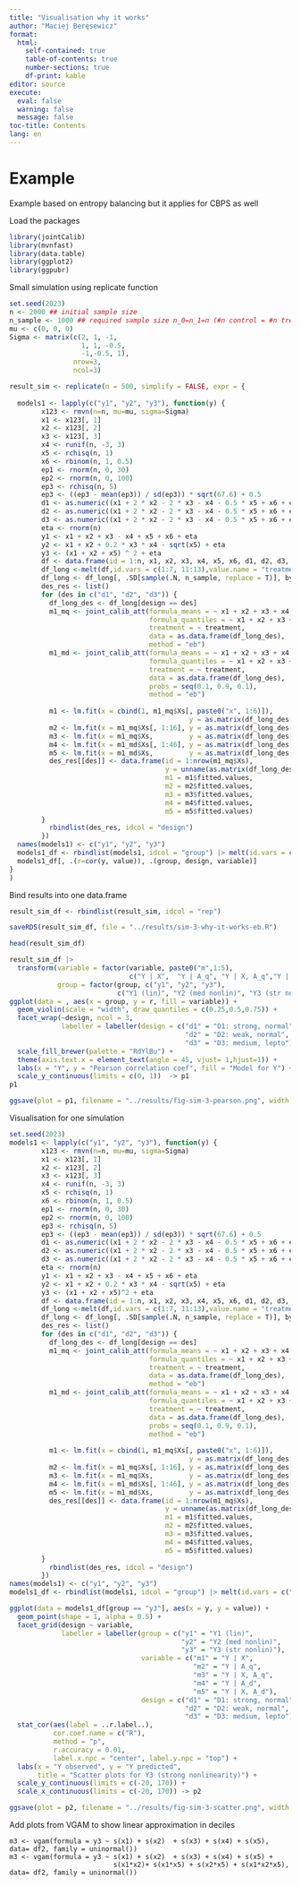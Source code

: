 ```yaml
---
title: "Visualisation why it works"
author: "Maciej Beręsewicz"
format: 
  html:
    self-contained: true
    table-of-contents: true
    number-sections: true
    df-print: kable
editor: source
execute: 
  eval: false
  warning: false
  message: false
toc-title: Contents
lang: en
---
```


# Example

Example based on entropy balancing but it applies for CBPS as well

Load the packages
```r
library(jointCalib)
library(mvnfast)
library(data.table)
library(ggplot2)
library(ggpubr)
```

Small simulation using replicate function

```r
set.seed(2023)
n <- 2000 ## initial sample size
n_sample <- 1000 ## required sample size n_0=n_1=n (#n control = #n treatment)
mu <- c(0, 0, 0) 
Sigma <- matrix(c(2, 1, -1,
                  1, 1, -0.5,
                  -1,-0.5, 1), 
                nrow=3, 
                ncol=3)

result_sim <- replicate(n = 500, simplify = FALSE, expr = {
  
  models1 <- lapply(c("y1", "y2", "y3"), function(y) {
        x123 <- rmvn(n=n, mu=mu, sigma=Sigma)
        x1 <- x123[, 1]
        x2 <- x123[, 2]
        x3 <- x123[, 3]
        x4 <- runif(n, -3, 3)
        x5 <- rchisq(n, 1)
        x6 <- rbinom(n, 1, 0.5)
        ep1 <- rnorm(n, 0, 30)
        ep2 <- rnorm(n, 0, 100)
        ep3 <- rchisq(n, 5)
        ep3 <- ((ep3 - mean(ep3)) / sd(ep3)) * sqrt(67.6) + 0.5
        d1 <- as.numeric((x1 + 2 * x2 - 2 * x3 - x4 - 0.5 * x5 + x6 + ep1) > 0)
        d2 <- as.numeric((x1 + 2 * x2 - 2 * x3 - x4 - 0.5 * x5 + x6 + ep2) > 0)
        d3 <- as.numeric((x1 + 2 * x2 - 2 * x3 - x4 - 0.5 * x5 + x6 + ep3) > 0)
        eta <- rnorm(n)
        y1 <- x1 + x2 + x3 - x4 + x5 + x6 + eta
        y2 <- x1 + x2 + 0.2 * x3 * x4 - sqrt(x5) + eta
        y3 <- (x1 + x2 + x5) ^ 2 + eta
        df <- data.frame(id = 1:n, x1, x2, x3, x4, x5, x6, d1, d2, d3, y1, y2, y3) |> setDT()
        df_long <-melt(df,id.vars = c(1:7, 11:13),value.name = "treatment",variable.name = "design")
        df_long <- df_long[, .SD[sample(.N, n_sample, replace = T)], by = .(design, treatment)]
        des_res <- list()
        for (des in c("d1", "d2", "d3")) {
          df_long_des <- df_long[design == des]
          m1_mq <- joint_calib_att(formula_means = ~ x1 + x2 + x3 + x4 + x5 + x6,
                                   formula_quantiles = ~ x1 + x2 + x3 + x4 + x5,
                                   treatment = ~ treatment,
                                   data = as.data.frame(df_long_des),
                                   method = "eb")
          m1_md <- joint_calib_att(formula_means = ~ x1 + x2 + x3 + x4 + x5 + x6,
                                   formula_quantiles = ~ x1 + x2 + x3 + x4 + x5,
                                   treatment = ~ treatment,
                                   data = as.data.frame(df_long_des),
                                   probs = seq(0.1, 0.9, 0.1),
                                   method = "eb")
        
          m1 <- lm.fit(x = cbind(1, m1_mq$Xs[, paste0("x", 1:6)]), 
                                             y = as.matrix(df_long_des[treatment == 0, ..y]))
          m2 <- lm.fit(x = m1_mq$Xs[, 1:16], y = as.matrix(df_long_des[treatment == 0, ..y]))
          m3 <- lm.fit(x = m1_mq$Xs,         y = as.matrix(df_long_des[treatment == 0, ..y]))
          m4 <- lm.fit(x = m1_md$Xs[, 1:46], y = as.matrix(df_long_des[treatment == 0, ..y]))
          m5 <- lm.fit(x = m1_md$Xs,         y = as.matrix(df_long_des[treatment == 0, ..y]))
          des_res[[des]] <- data.frame(id = 1:nrow(m1_mq$Xs),
                                       y = unname(as.matrix(df_long_des[treatment == 0, ..y])),
                                       m1 = m1$fitted.values,
                                       m2 = m2$fitted.values,
                                       m3 = m3$fitted.values,
                                       m4 = m4$fitted.values,
                                       m5 = m5$fitted.values)
        }
          rbindlist(des_res, idcol = "design")
        })
  names(models1) <- c("y1", "y2", "y3")
  models1_df <- rbindlist(models1, idcol = "group") |> melt(id.vars = c("group", "id", "y", "design"))
  models1_df[, .(r=cor(y, value)), .(group, design, variable)]
}
)

```

Bind results into one data.frame

```r
result_sim_df <- rbindlist(result_sim, idcol = "rep")
```

```r
saveRDS(result_sim_df, file = "../results/sim-3-why-it-works-eb.R")
```

```r
head(result_sim_df)
```
```r
result_sim_df |> 
  transform(variable = factor(variable, paste0("m",1:5),
                              c("Y | X",  "Y | A_q", "Y | X, A_q","Y | A_d", "Y | X, A_d")),
            group = factor(group, c("y1", "y2", "y3"),
                           c("Y1 (lin)", "Y2 (med nonlin)", "Y3 (str nonlin)"))) |> 
ggplot(data = , aes(x = group, y = r, fill = variable)) +
  geom_violin(scale = "width", draw_quantiles = c(0.25,0.5,0.75)) + 
  facet_wrap(~design, ncol = 3,
             labeller = labeller(design = c("d1" = "D1: strong, normal", 
                                            "d2" = "D2: weak, normal",
                                            "d3" = "D3: medium, lepto"))) +
  scale_fill_brewer(palette = "RdYlBu") +
  theme(axis.text.x = element_text(angle = 45, vjust= 1,hjust=1)) +
  labs(x = "Y", y = "Pearson correlation coef", fill = "Model for Y") +
  scale_y_continuous(limits = c(0, 1))  -> p1
p1
```
```r
ggsave(plot = p1, filename = "../results/fig-sim-3-pearson.png", width = 7, height = 5)
```

Visualisation for one simulation


```r
set.seed(2023)
models1 <- lapply(c("y1", "y2", "y3"), function(y) {
        x123 <- rmvn(n=n, mu=mu, sigma=Sigma)
        x1 <- x123[, 1]
        x2 <- x123[, 2]
        x3 <- x123[, 3]
        x4 <- runif(n, -3, 3)
        x5 <- rchisq(n, 1)
        x6 <- rbinom(n, 1, 0.5)
        ep1 <- rnorm(n, 0, 30)
        ep2 <- rnorm(n, 0, 100)
        ep3 <- rchisq(n, 5)
        ep3 <- ((ep3 - mean(ep3)) / sd(ep3)) * sqrt(67.6) + 0.5
        d1 <- as.numeric((x1 + 2 * x2 - 2 * x3 - x4 - 0.5 * x5 + x6 + ep1) > 0)
        d2 <- as.numeric((x1 + 2 * x2 - 2 * x3 - x4 - 0.5 * x5 + x6 + ep2) > 0)
        d3 <- as.numeric((x1 + 2 * x2 - 2 * x3 - x4 - 0.5 * x5 + x6 + ep3) > 0)
        eta <- rnorm(n)
        y1 <- x1 + x2 + x3 - x4 + x5 + x6 + eta
        y2 <- x1 + x2 + 0.2 * x3 * x4 - sqrt(x5) + eta
        y3 <- (x1 + x2 + x5)^2 + eta
        df <- data.frame(id = 1:n, x1, x2, x3, x4, x5, x6, d1, d2, d3, y1, y2, y3) |> setDT()
        df_long <-melt(df,id.vars = c(1:7, 11:13),value.name = "treatment",variable.name = "design")
        df_long <- df_long[, .SD[sample(.N, n_sample, replace = T)], by = .(design, treatment)]
        des_res <- list()
        for (des in c("d1", "d2", "d3")) {
          df_long_des <- df_long[design == des]
          m1_mq <- joint_calib_att(formula_means = ~ x1 + x2 + x3 + x4 + x5 + x6,
                                   formula_quantiles = ~ x1 + x2 + x3 + x4 + x5,
                                   treatment = ~ treatment,
                                   data = as.data.frame(df_long_des),
                                   method = "eb")
          m1_md <- joint_calib_att(formula_means = ~ x1 + x2 + x3 + x4 + x5 + x6,
                                   formula_quantiles = ~ x1 + x2 + x3 + x4 + x5,
                                   treatment = ~ treatment,
                                   data = as.data.frame(df_long_des),
                                   probs = seq(0.1, 0.9, 0.1),
                                   method = "eb")
        
          m1 <- lm.fit(x = cbind(1, m1_mq$Xs[, paste0("x", 1:6)]), 
                                             y = as.matrix(df_long_des[treatment == 0, ..y]))
          m2 <- lm.fit(x = m1_mq$Xs[, 1:16], y = as.matrix(df_long_des[treatment == 0, ..y]))
          m3 <- lm.fit(x = m1_mq$Xs,         y = as.matrix(df_long_des[treatment == 0, ..y]))
          m4 <- lm.fit(x = m1_md$Xs[, 1:46], y = as.matrix(df_long_des[treatment == 0, ..y]))
          m5 <- lm.fit(x = m1_md$Xs,         y = as.matrix(df_long_des[treatment == 0, ..y]))
          des_res[[des]] <- data.frame(id = 1:nrow(m1_mq$Xs),
                                       y = unname(as.matrix(df_long_des[treatment == 0, ..y])),
                                       m1 = m1$fitted.values,
                                       m2 = m2$fitted.values,
                                       m3 = m3$fitted.values,
                                       m4 = m4$fitted.values,
                                       m5 = m5$fitted.values)
        }
          rbindlist(des_res, idcol = "design")
        })
names(models1) <- c("y1", "y2", "y3")
models1_df <- rbindlist(models1, idcol = "group") |> melt(id.vars = c("group", "id", "y", "design"))
```

```r
ggplot(data = models1_df[group == "y3"], aes(x = y, y = value)) +
  geom_point(shape = 1, alpha = 0.5) +
  facet_grid(design ~ variable,
             labeller = labeller(group = c("y1" = "Y1 (lin)", 
                                           "y2" = "Y2 (med nonlin)",
                                           "y3" = "Y3 (str nonlin)"),
                                 variable = c("m1" = "Y | X",
                                              "m2" = "Y | A_q",
                                              "m3" = "Y | X, A_q",
                                              "m4" = "Y | A_d",
                                              "m5" = "Y | X, A_d"),
                                 design = c("d1" = "D1: strong, normal", 
                                            "d2" = "D2: weak, normal",
                                            "d3" = "D3: medium, lepto"))) +
  stat_cor(aes(label = ..r.label..),
           cor.coef.name = c("R"), 
           method = "p",
           r.accuracy = 0.01, 
           label.x.npc = "center", label.y.npc = "top") +
  labs(x = "Y observed", y = "Y predicted", 
       title = "Scatter plots for Y3 (strong nonlinearity)") +
  scale_y_continuous(limits = c(-20, 170)) +
  scale_x_continuous(limits = c(-20, 170)) -> p2
```

```r
ggsave(plot = p2, filename = "../results/fig-sim-3-scatter.png", width = 7, height = 5)
```


Add plots from VGAM to show linear approximation in deciles

```
m3 <- vgam(formula = y3 ~ s(x1) + s(x2)  + s(x3) + s(x4) + s(x5), data= df2, family = uninormal())
m3 <- vgam(formula = y3 ~ s(x1) + s(x2)  + s(x3) + s(x4) + s(x5) + 
                          s(x1*x2)+ s(x1*x5) + s(x2*x5) + s(x1*x2*x5), 
data= df2, family = uninormal())
```


